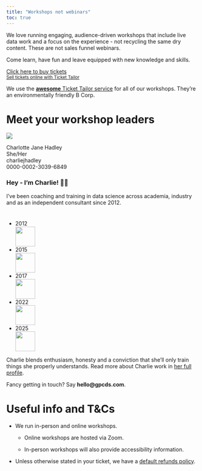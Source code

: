 ```yaml
---
title: "Workshops not webinars"
toc: true
---
```


We love running engaging, audience-driven workshops that include live data work and a focus on the experience - not recycling the same dry content. These are not sales funnel webinars. 

Come learn, have fun and leave equipped with new knowledge and skills.

:::{.column-screen-inset}

:::{.grid}

:::{.g-col-12 .g-col-md-8 .p-md-1}

<!-- Ticket Tailor Widget. Paste this into your website where you want the widget to appear. Do not change the code or the widget may not work properly. -->
<div class="tt-widget"><div class="tt-widget-fallback"><p><a href="https://www.tickettailor.com/all-tickets/graphplotchartdatastory/?ref=website_widget&show_search_filter=true&show_date_filter=true&show_sort=true" target="_blank">Click here to buy tickets</a><br /><small><a href="https://www.tickettailor.com?rf=wdg_244740" class="tt-widget-powered">Sell tickets online with Ticket Tailor</a></small></p></div><script src="https://cdn.tickettailor.com/js/widgets/min/widget.js" data-url="https://www.tickettailor.com/all-tickets/graphplotchartdatastory/?ref=website_widget&show_search_filter=true&show_date_filter=true&show_sort=true" data-type="inline" data-inline-minimal="false" data-inline-show-logo="true" data-inline-bg-fill="true" data-inline-inherit-ref-from-url-param="" data-inline-ref="website_widget"></script></div><!-- End of Ticket Tailor Widget -->

:::


:::{.g-col-12 .g-col-md-4 .p-md-1}

We use the [**awesome** Ticket Tailor service](https://www.tickettailor.com/events/graphplotchartdatastory) for all of our workshops. They're an environmentally friendly B Corp.

:::

:::

:::

# Meet your workshop leaders

::: {.grid .column-page}

::: {.g-col-3}
![](images/profile-pic_charotte-hadley.JPG){.img-circle width='152vw'}


<i class="fa-solid fa-person-walking-luggage" aria-label="graduation-cap"></i> Charlotte Jane Hadley 
<br>
<i class="fa-solid fa-transgender" aria-label="graduation-cap"></i> She/Her 
<br>
<i class="fa-solid fa-at" aria-label="at"></i> charliejhadley
<br> 
<i class="fa-brands fa-orcid" aria-label="envelope"></i> 0000-0002-3039-6849<br> 


:::

::: {.g-col-9}

### Hey - I'm Charlie! 🙋‍♀️

I've been coaching and training in data science across academia, industry and as an independent consultant since 2012.

```{=html}
<div style='padding-top:10px;'>
<div class="hori-timeline" dir="ltr">
                    <ul class="list-inline events">
                        <li class="list-inline-item event-list">
                            <div class="px-4">
                                <div class="event-date bg-soft-success text-success">2012</div>
                                <img src='images/logo_wolfram-language.png' height='52vw'/>
                                <!-- <h6 style='text-align:center;text-decoration: none;'>Senior Consultant</h6> -->
                                <!--- <div>
                                    <a href="#" class="btn btn-primary btn-sm">Read more</a>
                                </div> --->
                            </div>
                        </li>
                        <li class="list-inline-item event-list">
                            <div class="px-4">
                                <div class="event-date bg-soft-success text-success">2015</div>
                                <img src='images/logo_university-of-oxford.webp' height='52vw'/>
                                <!-- <h6 style='text-align:center;text-decoration: none;'>Research Software Engineer</h6> -->
                            </div>
                        </li>
                        <li class="list-inline-item event-list">
                            <div class="px-4">
                                <div class="event-date bg-soft-success text-success">2017</div>
                                <img src='images/logo_linked-in.png' height='52vw'/>
                                <!-- <h6>Data Science<br>Instructor</h6> -->
                            </div>
                        </li>
                        <li class="list-inline-item event-list">
                            <div class="px-4">
                                <div class="event-date bg-soft-success text-success">2022</div>
                                <img src='images/logo_admiral.png' height='52vw'/>
                                <!-- <h6>University of<br>Oxford</h6> -->
                            </div>
                        </li>
                        <li class="list-inline-item event-list">
                            <div class="px-4">
                                <div class="event-date bg-soft-success text-success">2025</div>
                                <img src='brand-identity/logo_gpcds_colour.png' height='52vw'/>
                                <!-- <h6>University of<br>Oxford</h6> -->
                            </div>
                        </li>
                    </ul>
                </div>
</div>
```

Charlie blends enthusiasm, honesty and a conviction that she'll only train things she properly understands. Read more about Charlie work in [her full profile](profile_charlotte_hadley).

Fancy getting in touch? Say **hello@gpcds.com**.

:::

:::

# Useful info and T&Cs

- We run in-person and online workshops.
    
    - Online workshops are hosted via Zoom.

    - In-person workshops will also provide accessibility information.

- Unless otherwise stated in your ticket, we have a [default refunds policy](data-ethics_t-and-cs.html#ticket-refund-policy).